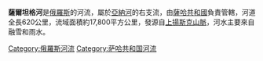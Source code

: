 '''薩爾坦格河'''是[[俄羅斯|俄羅斯]]的河流，屬於[[亞納河|亞納河]]的右支流，由[[薩哈共和國|薩哈共和國]]負責管轄，河道全長620公里，流域面積約17,800平方公里，發源自[[上揚斯克山脈|上揚斯克山脈]]，河水主要來自融雪和雨水。

{{Russia-geo-stub}}

[[Category:俄羅斯河流|Category:俄羅斯河流]]
[[Category:萨哈共和国河流|Category:萨哈共和国河流]]